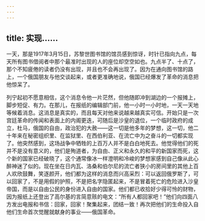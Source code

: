 ```yaml
---
---
---
```

title: 实现……
---




一天，那是1917年3月15日，苏黎世图书馆的馆员感到惊讶，时针已指向九点，每天所有图书借阅者中那个最准时出现的人的座位却空空如也。九点半了、十点了，那个不知疲倦的读者仍没有出现，并且也不会再出现了。因为在通向图书馆的路上，一个俄国朋友与他交谈起来，或者更准确地说，俄国已经爆发了革命的消息把他惊呆了。

列宁起初不愿意相信，这个消息令他一片茫然，但他随即冲到湖边的一个报摊上，脚步短促、有力。在那儿，在报纸的编辑部门前，他一小时一小时地，一天一天地等候着消息。这消息是真实的，而且每天对他来说越来越真实可信。开始只是一次宫廷革命的传闻和表面上的内阁更迭，可随后是沙皇的退位，一个临时政府的成立，杜马，俄国的自由，政治犯的大赦——这一切是他多年的梦想，这一切，他二十年来在秘密组织里、在监狱里、在西伯利亚、在流亡中为之奋斗的一切都实现了。他突然感到，这场战争中牺牲的上百万人并不是白白地死去。他觉得他们的死并不是没有意义的，他们是殉道者，为自由、正义和永久的和平的新国家而死，这个新的国家已经破晓了，这个通常像冰一样澄明和冷峻的梦想家感到自己像从此心醉神迷了似的。现在坐在日内瓦、洛桑和伯尔尼的流亡者狭小的房间里的其他上百人欢欣鼓舞，笑逐颜开，他们都为这样的消息而兴高采烈：可以返回俄罗斯了，可以回家了，不是用假的护照，不是把名字隐匿起来，不是冒着死亡的危险进入沙皇帝国，而是以自由公民的身份进入自由的国家。他们都已收拾好少得可怜的财物，因为报纸上还登出了高尔基的言简意赅的电文：“所有人都回家吧！”他们向四面八方发出电报和书信：回家，回家！聚集起来，团结一致！再次把他们的生命投入自他们生命首次觉醒就献身的事业——俄国革命。